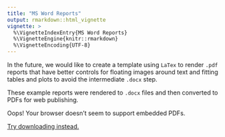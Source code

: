 ```yaml
---
title: "MS Word Reports"
output: rmarkdown::html_vignette
vignette: >
  %\VignetteIndexEntry{MS Word Reports}
  %\VignetteEngine{knitr::rmarkdown}
  %\VignetteEncoding{UTF-8}
---
```


In the future, we would like to create a template using `LaTex` to render `.pdf` reports that have better controls for floating images around text and fitting tables and plots to avoid the intermediate `.docx` step.

These example reports were rendered to `.docx` files and then converted to PDFs for web publishing.

<object style="width:100%;height:500px" data="https://raw.githack.com/WA-Department-of-Agriculture/soils/main/inst/example_reports/producer_report.pdf">

<p>Oops! Your browser doesn't seem to support embedded PDFs.</p>

<p><a href="2021_AWRA_CDM_Mixture_RA_JR.pdf">Try downloading instead.</a></p>

</object>
